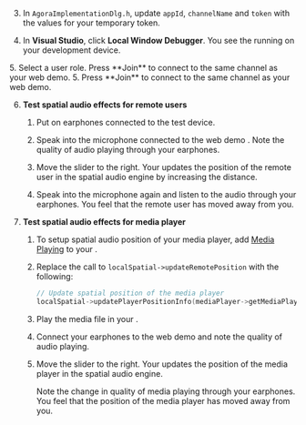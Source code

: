 <PlatformWrapper platform="windows">

3. In `AgoraImplementationDlg.h`, update `appId`, `channelName` and `token` with the values for your temporary token.

4. In **Visual Studio**, click **Local Window Debugger**. You see the <Vpl k="CLIENT" /> running on your development device.

<ProductWrapper product="interactive-live-streaming">
5. Select a user role. Press **Join** to connect to the same channel as your web demo.
</ProductWrapper>

<ProductWrapper notAllowed="interactive-live-streaming">
5. Press **Join** to connect to the same channel as your web demo.
</ProductWrapper>

6. **Test spatial audio effects for remote users**

    1. Put on earphones connected to the <Vpl k="NAME"/> test device.

    1. Speak into the microphone connected to the web demo <Vpl k="CLIENT" />. Note the quality of audio playing through your earphones.

    1. Move the slider to the right. Your <Vpl k="CLIENT" /> updates the position of the remote user in the spatial audio engine by increasing the distance. 
    
    1. Speak into the microphone again and listen to the audio through your earphones. You feel that the remote user has moved away from you.

7. **Test spatial audio effects for media player**

    1. To setup spatial audio position of your media player, add [Media Playing](/video-calling/develop/play-media) to your <Vpl k="CLIENT" />. 
    
    1. Replace the call to `localSpatial->updateRemotePosition` with the following:

        ```cpp
        // Update spatial position of the media player
        localSpatial->updatePlayerPositionInfo(mediaPlayer->getMediaPlayerId(), positionInfo);
        ```
    
    1. Play the media file in your <Vpl k="NAME"/> <Vpl k="CLIENT" />.

    1. Connect your earphones to the web demo and note the quality of audio playing.

    1. Move the slider to the right. Your <Vpl k="CLIENT" /> updates the position of the media player in the spatial audio engine. 

        Note the change in quality of media playing through your earphones. You feel that the position of the media player has moved away from you.

</PlatformWrapper>